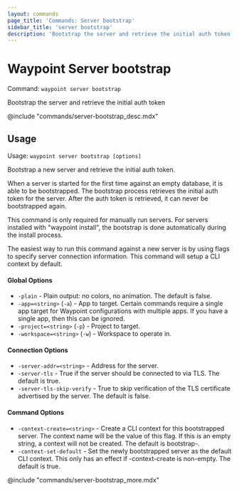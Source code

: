 ```yaml
---
layout: commands
page_title: 'Commands: Server bootstrap'
sidebar_title: 'server bootstrap'
description: 'Bootstrap the server and retrieve the initial auth token'
---
```


# Waypoint Server bootstrap

Command: `waypoint server bootstrap`

Bootstrap the server and retrieve the initial auth token

@include "commands/server-bootstrap_desc.mdx"

## Usage

Usage: `waypoint server bootstrap [options]`

Bootstrap a new server and retrieve the initial auth token.

When a server is started for the first time against an empty database,
it is able to be bootstrapped. The bootstrap process retrieves the initial
auth token for the server. After the auth token is retrieved, it can never
be bootstrapped again.

This command is only required for manually run servers. For servers
installed with "waypoint install", the bootstrap is done automatically
during the install process.

The easiest way to run this command against a new server is by using
flags to specify server connection information. This command will setup
a CLI context by default.

#### Global Options

- `-plain` - Plain output: no colors, no animation. The default is false.
- `-app=<string>` (`-a`) - App to target. Certain commands require a single app target for Waypoint configurations with multiple apps. If you have a single app, then this can be ignored.
- `-project=<string>` (`-p`) - Project to target.
- `-workspace=<string>` (`-w`) - Workspace to operate in.

#### Connection Options

- `-server-addr=<string>` - Address for the server.
- `-server-tls` - True if the server should be connected to via TLS. The default is true.
- `-server-tls-skip-verify` - True to skip verification of the TLS certificate advertised by the server. The default is false.

#### Command Options

- `-context-create=<string>` - Create a CLI context for this bootstrapped server. The context name will be the value of this flag. If this is an empty string, a context will not be created. The default is bootstrap-<timestamp>.
- `-context-set-default` - Set the newly bootstrapped server as the default CLI context. This only has an effect if -context-create is non-empty. The default is true.

@include "commands/server-bootstrap_more.mdx"
